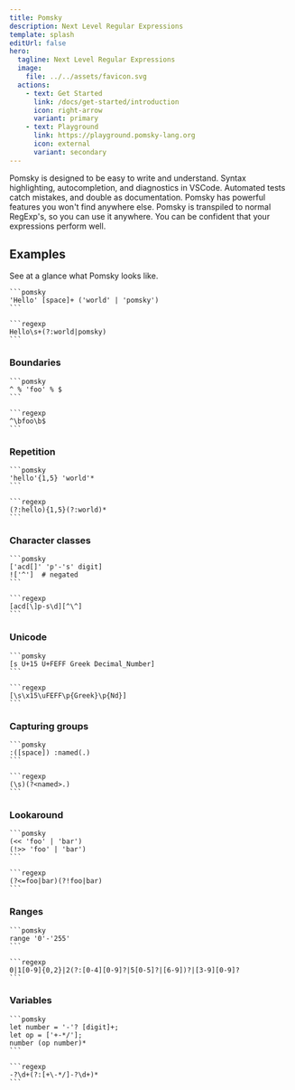 ```yaml
---
title: Pomsky
description: Next Level Regular Expressions
template: splash
editUrl: false
hero:
  tagline: Next Level Regular Expressions
  image:
    file: ../../assets/favicon.svg
  actions:
    - text: Get Started
      link: /docs/get-started/introduction
      icon: right-arrow
      variant: primary
    - text: Playground
      link: https://playground.pomsky-lang.org
      icon: external
      variant: secondary
---
```



<CardGrid>
  <Card title="Saner Syntax" icon="seti:default">
    Pomsky is designed to be easy to write and understand.
  </Card>
  <Card title="Instant Feedback" icon="seti:favicon">
    Syntax highlighting, autocompletion, and diagnostics in VSCode.
  </Card>
  <Card title="Built-in Tests" icon="approve-check-circle">
    Automated tests catch mistakes, and double as documentation.
  </Card>
  <Card title="Feature Rich" icon="rocket">
    Pomsky has powerful features you won't find anywhere else.
  </Card>
  <Card title="Great Compatibility" icon="puzzle">
    Pomsky is transpiled to normal RegExp's, so you can use it anywhere.
  </Card>
  <Card title="Optimized Output" icon="setting">
    You can be confident that your expressions perform well.
  </Card>
</CardGrid>

## Examples

See at a glance what Pomsky looks like.

<Tabs>
  <TabItem label="Pomsky">

    ```pomsky
    'Hello' [space]+ ('world' | 'pomsky')
    ```

  </TabItem>
  <TabItem label="Regex">

    ```regexp
    Hello\s+(?:world|pomsky)
    ```

  </TabItem>
</Tabs>

### Boundaries

<Tabs>
  <TabItem label="Pomsky">

    ```pomsky
    ^ % 'foo' % $
    ```

  </TabItem>
  <TabItem label="Regex">

    ```regexp
    ^\bfoo\b$
    ```

  </TabItem>
</Tabs>

### Repetition

<Tabs>
  <TabItem label="Pomsky">

    ```pomsky
    'hello'{1,5} 'world'*
    ```

  </TabItem>
  <TabItem label="Regex">

    ```regexp
    (?:hello){1,5}(?:world)*
    ```

  </TabItem>
</Tabs>

### Character classes

<Tabs>
  <TabItem label="Pomsky">

    ```pomsky
    ['acd[]' 'p'-'s' digit]
    !['^']  # negated
    ```

  </TabItem>
  <TabItem label="Regex">

    ```regexp
    [acd[\]p-s\d][^\^]
    ```

  </TabItem>
</Tabs>

### Unicode

<Tabs>
  <TabItem label="Pomsky">

    ```pomsky
    [s U+15 U+FEFF Greek Decimal_Number]
    ```

  </TabItem>
  <TabItem label="Regex">

    ```regexp
    [\s\x15\uFEFF\p{Greek}\p{Nd}]
    ```

  </TabItem>
</Tabs>

### Capturing groups

<Tabs>
  <TabItem label="Pomsky">

    ```pomsky
    :([space]) :named(.)
    ```

  </TabItem>
  <TabItem label="Regex">

    ```regexp
    (\s)(?<named>.)
    ```

  </TabItem>
</Tabs>

### Lookaround

<Tabs>
  <TabItem label="Pomsky">

    ```pomsky
    (<< 'foo' | 'bar')
    (!>> 'foo' | 'bar')
    ```

  </TabItem>
  <TabItem label="Regex">

    ```regexp
    (?<=foo|bar)(?!foo|bar)
    ```

  </TabItem>
</Tabs>

### Ranges

<Tabs>
  <TabItem label="Pomsky">

    ```pomsky
    range '0'-'255'
    ```

  </TabItem>
  <TabItem label="Regex">

    ```regexp
    0|1[0-9]{0,2}|2(?:[0-4][0-9]?|5[0-5]?|[6-9])?|[3-9][0-9]?
    ```

  </TabItem>
</Tabs>

### Variables

<Tabs>
  <TabItem label="Pomsky">

    ```pomsky
    let number = '-'? [digit]+;
    let op = ['+-*/'];
    number (op number)*
    ```

  </TabItem>
  <TabItem label="Regex">

    ```regexp
    -?\d+(?:[+\-*/]-?\d+)*
    ```

  </TabItem>
</Tabs>
